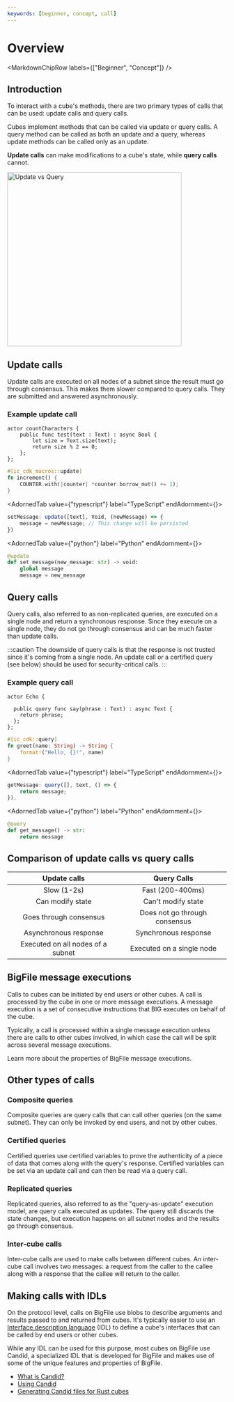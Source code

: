 ```yaml
---
keywords: [beginner, concept, call]
---
```



# Overview

<MarkdownChipRow labels={["Beginner", "Concept"]} />

## Introduction

To interact with a <GlossaryTooltip>cube</GlossaryTooltip>'s methods, there are two primary types of calls that can be used: update calls and query calls.

Cubes implement methods that can be called via update or query calls. A query method can be called as both an update and a query, whereas update methods can be called only as an update.

**Update calls** can make modifications to a cube's state, while **query calls** cannot.

<div class="text--center">
<img src="/img/docs/update_vs_query.png" alt="Update vs Query" width="400"/>
</div>

## Update calls

Update calls are executed on all nodes of a <GlossaryTooltip>subnet</GlossaryTooltip> since the result must go through consensus. This makes them slower compared to query calls. They are submitted and answered asynchronously.

### Example update call

<AdornedTabs groupId="language">
<TabItem value="motoko" label="Motoko" default>

```motoko
actor countCharacters {
    public func test(text : Text) : async Bool {
        let size = Text.size(text);
        return size % 2 == 0;
    };
};
```

</TabItem>

<TabItem value="rust" label="Rust">

```rust
#[ic_cdk_macros::update]
fn increment() {
    COUNTER.with(|counter| *counter.borrow_mut() += 1);
}
```

</TabItem>

<AdornedTab value={"typescript"} label="TypeScript" endAdornment={<BetaChip />}>

```typescript
setMessage: update([text], Void, (newMessage) => {
    message = newMessage; // This change will be persisted
})
```

</AdornedTab>

<AdornedTab value={"python"} label="Python" endAdornment={<BetaChip />}>

```python
@update
def set_message(new_message: str) -> void:
    global message
    message = new_message
```

</AdornedTab>

</AdornedTabs>

## Query calls

Query calls, also referred to as non-replicated queries, are executed on a single node and return a synchronous response. Since they execute on a single node, they do not go through consensus and can be much faster than update calls.

:::caution
The downside of query calls is that the response is not trusted since it's coming from a single node. An update call or a certified query (see below) should be used for security-critical calls.
:::

### Example query call

<AdornedTabs groupId="language">
<TabItem value="motoko" label="Motoko" default>

```motoko
actor Echo {

  public query func say(phrase : Text) : async Text {
    return phrase;
  };
};
```


</TabItem>

<TabItem value="rust" label="Rust">

```rust
#[ic_cdk::query]
fn greet(name: String) -> String {
    format!("Hello, {}!", name)
}
```

</TabItem>

<AdornedTab value={"typescript"} label="TypeScript" endAdornment={<BetaChip />}>

```typescript
getMessage: query([], text, () => {
    return message;
}),
```

</AdornedTab>

<AdornedTab value={"python"} label="Python" endAdornment={<BetaChip />}>

```python
@query
def get_message() -> str:
    return message
```

</AdornedTab>
</AdornedTabs>

## Comparison of update calls vs query calls

| Update calls | Query Calls |
| :----------: | :------: |
| Slow (1-2s) | Fast (200-400ms) |
| Can modify state | Can't modify state |
| Goes through consensus | Does not go through consensus |
| Asynchronous response | Synchronous response |
| Executed on all nodes of a subnet | Executed on a single node |


## BigFile message executions

Calls to cubes can be initiated by end users or other cubes. A call is processed by the cube in one or more message executions. A message execution is a set of consecutive instructions that BIG executes on behalf of the cube.

Typically, a call is processed within a single message execution unless there are calls to other cubes involved, in which case the call will be split across several message executions.

Learn more about the properties of BigFile message executions.

## Other types of calls

### Composite queries

Composite queries are query calls that can call other queries (on the same <GlossaryTooltip>subnet</GlossaryTooltip>). They can only be invoked by end users, and not by other cubes.

### Certified queries

Certified queries use certified variables to prove the authenticity of a piece of data that comes along with the query's response. Certified variables can be set via an update call and can then be read via a query call.

### Replicated queries

Replicated queries, also referred to as the "query-as-update" execution model, are query calls executed as updates. The query still discards the state changes, but execution happens on all subnet nodes and the results go through consensus.

### Inter-cube calls

Inter-cube calls are used to make calls between different cubes. An inter-cube call involves two messages: a request from the caller to the callee along with a response that the callee will return to the caller.

## Making calls with IDLs

On the protocol level, calls on BigFile use blobs to describe arguments and results passed to and returned from cubes. It's typically easier to use an [Interface description language](https://en.wikipedia.org/wiki/Interface_description_language) (IDL) to define a cube's interfaces that can be called by end users or other cubes.

While any IDL can be used for this purpose, most cubes on BigFile use Candid, a specialized IDL that is developed for BigFile and makes use of some of the unique features and properties of BigFile.
- [What is Candid?](/docs/current/developer-docs/backend/candid/candid-concepts)
- [Using Candid](/docs/current/developer-docs/backend/candid/candid-howto)
- [Generating Candid files for Rust cubes](/docs/current/developer-docs/backend/candid/generating-candid)
